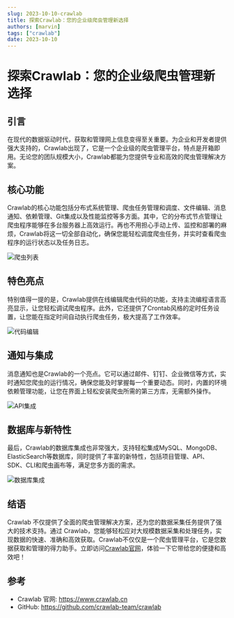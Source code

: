 ```yaml
---
slug: 2023-10-10-crawlab
title: 探索Crawlab：您的企业级爬虫管理新选择
authors: [marvin]
tags: ["crawlab"]
date: 2023-10-10
---
```



# 探索Crawlab：您的企业级爬虫管理新选择

## 引言
在现代的数据驱动时代，获取和管理网上信息变得至关重要。为企业和开发者提供强大支持的，Crawlab出现了，它是一个企业级的爬虫管理平台，特点是开箱即用。无论您的团队规模大小，Crawlab都能为您提供专业和高效的爬虫管理解决方案。

## 核心功能
Crawlab的核心功能包括分布式系统管理、爬虫任务管理和调度、文件编辑、消息通知、依赖管理、Git集成以及性能监控等多方面。其中，它的分布式节点管理让爬虫程序能够在多台服务器上高效运行。再也不用担心手动上传、监控和部署的麻烦，Crawlab将这一切全部自动化，确保您能轻松调度爬虫任务，并实时查看爬虫程序的运行状态以及任务日志。

![爬虫列表](https://www.crawlab.cn/assets/images/screenshots/screenshot-spider-list.png)

## 特色亮点
特别值得一提的是，Crawlab提供在线编辑爬虫代码的功能，支持主流编程语言高亮显示，让您轻松调试爬虫程序。此外，它还提供了Crontab风格的定时任务设置，让您能在指定时间自动执行爬虫任务，极大提高了工作效率。

![代码编辑](https://www.crawlab.cn/assets/images/screenshots/screenshot-spider-detail-files.png)

## 通知与集成 
消息通知也是Crawlab的一个亮点。它可以通过邮件、钉钉、企业微信等方式，实时通知您爬虫的运行情况，确保您能及时掌握每一个重要动态。同时，内置的环境依赖管理功能，让您在界面上轻松安装爬虫所需的第三方库，无需额外操作。

![API集成](https://www.crawlab.cn/assets/images/screenshots/screenshot-api.png)

## 数据库与新特性
最后，Crawlab的数据库集成也非常强大，支持轻松集成MySQL、MongoDB、ElasticSearch等数据库，同时提供了丰富的新特性，包括项目管理、API、SDK、CLI和爬虫画布等，满足您多方面的需求。

![数据库集成](https://www.crawlab.cn/assets/images/screenshots/screenshot-data-source-list.png)

## 结语
Crawlab 不仅提供了全面的爬虫管理解决方案，还为您的数据采集任务提供了强大的技术支持。通过 Crawlab，您能够轻松应对大规模数据采集和处理任务，实现数据的快速、准确和高效获取。Crawlab不仅仅是一个爬虫管理平台，它是您数据获取和管理的得力助手。立即访问[Crawlab官网](https://www.crawlab.cn)，体验一下它带给您的便捷和高效吧！

## 参考

- Crawlab 官网: https://www.crawlab.cn
- GitHub: https://github.com/crawlab-team/crawlab